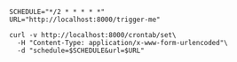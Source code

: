 ```shell request.sh
SCHEDULE="*/2 * * * * *"
URL="http://localhost:8000/trigger-me"

curl -v http://localhost:8000/crontab/set\
  -H "Content-Type: application/x-www-form-urlencoded"\
  -d "schedule=$SCHEDULE&url=$URL"

```
